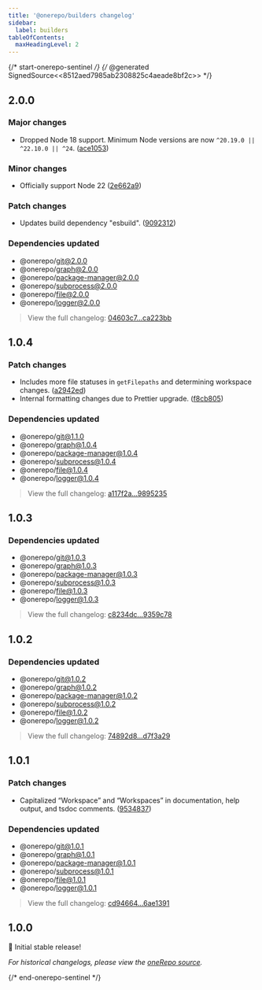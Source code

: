```yaml
---
title: '@onerepo/builders changelog'
sidebar:
  label: builders
tableOfContents:
  maxHeadingLevel: 2
---
```


{/* start-onerepo-sentinel */}
{/* @generated SignedSource<<8512aed7985ab2308825c4aeade8bf2c>> */}

## 2.0.0

### Major changes

- Dropped Node 18 support. Minimum Node versions are now `^20.19.0 || ^22.10.0 || ^24`. ([ace1053](https://github.com/paularmstrong/onerepo/commit/ace1053c60cbc9a6079314d4abc598b014d776c1))

### Minor changes

- Officially support Node 22 ([2e662a9](https://github.com/paularmstrong/onerepo/commit/2e662a9c7a27709fd92caecc6547012040d162c4))

### Patch changes

- Updates build dependency "esbuild". ([9092312](https://github.com/paularmstrong/onerepo/commit/909231235ac5ae065978656e51777e9a40e91e37))

### Dependencies updated

- @onerepo/git@2.0.0
- @onerepo/graph@2.0.0
- @onerepo/package-manager@2.0.0
- @onerepo/subprocess@2.0.0
- @onerepo/file@2.0.0
- @onerepo/logger@2.0.0

> View the full changelog: [04603c7...ca223bb](https://github.com/paularmstrong/onerepo/compare/04603c746ee744e5072af47c7210637a468cf751...ca223bb574ae16ea7aaee17804fde24fdf40bd36)

## 1.0.4

### Patch changes

- Includes more file statuses in `getFilepaths` and determining workspace changes. ([a2942ed](https://github.com/paularmstrong/onerepo/commit/a2942ede514a65f5d09ff4595ca8bb616a83c5e5))
- Internal formatting changes due to Prettier upgrade. ([f8cb805](https://github.com/paularmstrong/onerepo/commit/f8cb80550ceabdce6ff6c13bf22466a59e694b0f))

### Dependencies updated

- @onerepo/git@1.1.0
- @onerepo/graph@1.0.4
- @onerepo/package-manager@1.0.4
- @onerepo/subprocess@1.0.4
- @onerepo/file@1.0.4
- @onerepo/logger@1.0.4

> View the full changelog: [a117f2a...9895235](https://github.com/paularmstrong/onerepo/compare/a117f2a8326b148de98fcffefc37e6ad46edcb87...98952352d3c32adf853657e46e14f12fe1737992)

## 1.0.3

### Dependencies updated

- @onerepo/git@1.0.3
- @onerepo/graph@1.0.3
- @onerepo/package-manager@1.0.3
- @onerepo/subprocess@1.0.3
- @onerepo/file@1.0.3
- @onerepo/logger@1.0.3

> View the full changelog: [c8234dc...9359c78](https://github.com/paularmstrong/onerepo/compare/c8234dc79f7b7f40ca42167d41a6a6f4126c5286...9359c78e4da54e0402ad6a4bf5890a8a71972c8e)

## 1.0.2

### Dependencies updated

- @onerepo/git@1.0.2
- @onerepo/graph@1.0.2
- @onerepo/package-manager@1.0.2
- @onerepo/subprocess@1.0.2
- @onerepo/file@1.0.2
- @onerepo/logger@1.0.2

> View the full changelog: [74892d8...d7f3a29](https://github.com/paularmstrong/onerepo/compare/74892d8605917bb0d8a1c3fe113d1b04f2505abb...d7f3a2956c6d8ea4a4346ac2541b67196fdc6011)

## 1.0.1

### Patch changes

- Capitalized “Workspace” and “Workspaces” in documentation, help output, and tsdoc comments. ([9534837](https://github.com/paularmstrong/onerepo/commit/95348376ff60578ceb9f04047b94fe912f0f42c1))

### Dependencies updated

- @onerepo/git@1.0.1
- @onerepo/graph@1.0.1
- @onerepo/package-manager@1.0.1
- @onerepo/subprocess@1.0.1
- @onerepo/file@1.0.1
- @onerepo/logger@1.0.1

> View the full changelog: [cd94664...6ae1391](https://github.com/paularmstrong/onerepo/compare/cd9466419b207f690e55f87d0e4632eebdc0ca6a...6ae13912ef4b9bedab788be13fa167a709b26bba)

## 1.0.0

🎉 Initial stable release!

_For historical changelogs, please view the [oneRepo source](https://github.com/paularmstrong/onerepo/tree/main/modules/builders)._

{/* end-onerepo-sentinel */}
